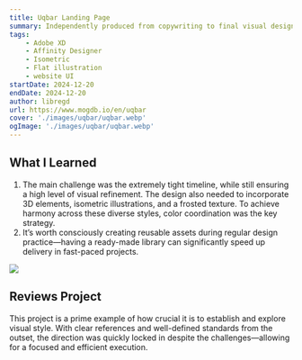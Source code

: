 ```yaml
---
title: Uqbar Landing Page
summary: Independently produced from copywriting to final visual design. 
tags:
    - Adobe XD
    - Affinity Designer
    - Isometric
    - Flat illustration
    - website UI
startDate: 2024-12-20
endDate: 2024-12-20
author: libregd
url: https://www.mogdb.io/en/uqbar
cover: './images/uqbar/uqbar.webp'
ogImage: './images/uqbar/uqbar.webp'
---
```


## What I Learned  
1. The main challenge was the extremely tight timeline, while still ensuring a high level of visual refinement. The design also needed to incorporate 3D elements, isometric illustrations, and a frosted texture. To achieve harmony across these diverse styles, color coordination was the key strategy.  
2. It’s worth consciously creating reusable assets during regular design practice—having a ready-made library can significantly speed up delivery in fast-paced projects.

![](./images/uqbar/1.webp)

## Reviews Project  
This project is a prime example of how crucial it is to establish and explore visual style. With clear references and well-defined standards from the outset, the direction was quickly locked in despite the challenges—allowing for a focused and efficient execution.